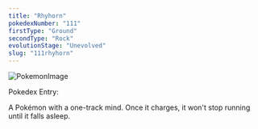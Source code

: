 ```yaml
---
title: "Rhyhorn"
pokedexNumber: "111"
firstType: "Ground"
secondType: "Rock"
evolutionStage: "Unevolved"
slug: "111rhyhorn"
---
```


![PokemonImage](https://archives.bulbagarden.net/media/upload/thumb/7/7f/0111Rhyhorn.png/140px-0111Rhyhorn.png)

Pokedex Entry:

A Pokémon with a one-track mind. Once it charges, it won't stop running until it falls asleep.
